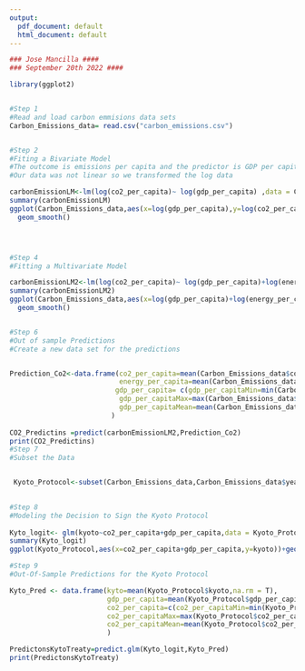 ```yaml
---
output:
  pdf_document: default
  html_document: default
---
```



```r

### Jose Mancilla ####
### September 20th 2022 ####

library(ggplot2)


#Step 1
#Read and load carbon emmisions data sets
Carbon_Emissions_data= read.csv("carbon_emissions.csv")


#Step 2
#Fiting a Bivariate Model
#The outcome is emissions per capita and the predictor is GDP per capita
#Our data was not linear so we transformed the log data

carbonEmissionLM<-lm(log(co2_per_capita)~ log(gdp_per_capita) ,data = Carbon_Emissions_data)
summary(carbonEmissionLM)
ggplot(Carbon_Emissions_data,aes(x=log(gdp_per_capita),y=log(co2_per_capita)))+
  geom_smooth()




#Step 4
#Fitting a Multivariate Model

carbonEmissionLM2<-lm(log(co2_per_capita)~ log(gdp_per_capita)+log(energy_per_capita),data = Carbon_Emissions_data)
summary(carbonEmissionLM2)
ggplot(Carbon_Emissions_data,aes(x=log(gdp_per_capita)+log(energy_per_capita),y=log(co2_per_capita)))+
  geom_smooth()


#Step 6
#Out of sample Predictions
#Create a new data set for the predictions


Prediction_Co2<-data.frame(co2_per_capita=mean(Carbon_Emissions_data$co2_per_capita,na.rm = T),
                           energy_per_capita=mean(Carbon_Emissions_data$energy_per_capita,na.rm = T),
                          gdp_per_capita= c(gdp_per_capitaMin=min(Carbon_Emissions_data$gdp_per_capita,na.rm = T),
                           gdp_per_capitaMax=max(Carbon_Emissions_data$gdp_per_capita,na.rm = T),
                           gdp_per_capitaMean=mean(Carbon_Emissions_data$gdp_per_capita,na.rm = T))
                         )
                       
CO2_Predictins =predict(carbonEmissionLM2,Prediction_Co2)
print(CO2_Predictins)
#Step 7 
#Subset the Data


 Kyoto_Protocol<-subset(Carbon_Emissions_data,Carbon_Emissions_data$year=="1998")

 
#Step 8
#Modeling the Decision to Sign the Kyoto Protocol
 
Kyto_logit<- glm(kyoto~co2_per_capita+gdp_per_capita,data = Kyoto_Protocol,family = "binomial")
summary(Kyto_logit)
ggplot(Kyoto_Protocol,aes(x=co2_per_capita+gdp_per_capita,y=kyoto))+geom_smooth()

#Step 9
#Out-Of-Sample Predictions for the Kyoto Protocol

Kyto_Pred <- data.frame(kyto=mean(Kyoto_Protocol$kyoto,na.rm = T),
                        gdp_per_capita=mean(Kyoto_Protocol$gdp_per_capita,na.rm = T),
                        co2_per_capita=c(co2_per_capitaMin=min(Kyoto_Protocol$co2_per_capita,na.rm = T),
                        co2_per_capitaMax=max(Kyoto_Protocol$co2_per_capita,na.rm = T),
                        co2_per_capitaMean=mean(Kyoto_Protocol$co2_per_capita,na.rm = T)) 
                        )

PredictonsKytoTreaty=predict.glm(Kyto_logit,Kyto_Pred)
print(PredictonsKytoTreaty)

```


